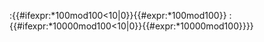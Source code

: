{{Republican Calendar/conversion3|m={{{m|1}}}|t={{{t|}}}
|tD={{#expr:trunc({{{1|1}}})}}:{{#ifexpr:{{{1|1}}}*100mod100<10|0}}{{#expr:{{{1|1}}}*100mod100}}<!--
 -->:{{#ifexpr:{{{1|1}}}*10000mod100<10|0}}{{#expr:{{{1|1}}}*10000mod100}}}}<noinclude>{{doc|content=

[[Category:法國共和曆模板|{{PAGENAME}}]]
}}</noinclude>